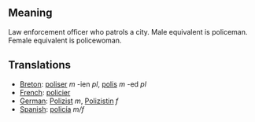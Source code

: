 == Meaning ==

Law enforcement officer who patrols a city.  Male equivalent is policeman.  Female equivalent is policewoman.

== Translations ==

*[[Breton]]: [[poliser]] ''m'' -ien ''pl'', [[polis]] ''m'' -ed ''pl''
*[[French]]: [[policier]]
*[[German]]: [[Polizist]] ''m'', [[Polizistin]] ''f''
*[[Spanish]]: [[policía]] ''m/f''